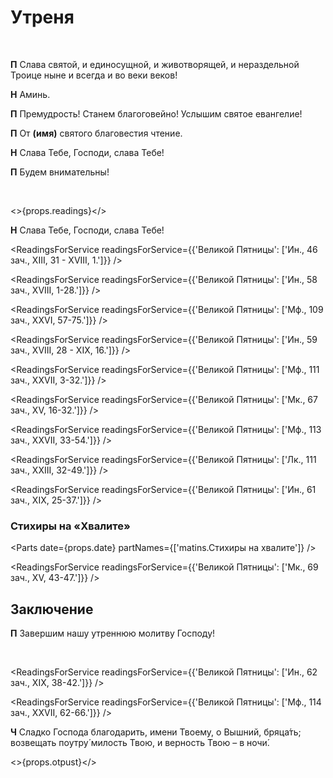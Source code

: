
<span id="nachalo" />

# Утреня

<br />

**П** Слава святой, и единосущной, и животворящей, и нераздельной Троице ныне и всегда и во веки веков!

**Н** Аминь.

<MdxLoader src="Matins/VelikayaEktenia" lang={props.lang} />

<MdxLoader src="Matins/Prayer1" lang={props.lang} />

<MdxLoader src="Matins/Aliluja4" lang={props.lang} />

<MdxLoader src="Shared/TroparionPassion2" lang={props.lang} />

**П** Премудрость! Станем благоговейно! Услышим святое евангелие!

**П** От **(имя)** святого благовестия чтение.

**Н** Слава Тебе, Господи, слава Тебе!

**П** Будем внимательны!

<br />

<>{props.readings}</>

**Н** Слава Тебе, Господи, слава Тебе!

<ReadingsForService readingsForService={{'Великой Пятницы': ['Ин., 46 зач., XIII, 31 - XVIII, 1.']}} />

<MdxLoader src="Matins/AntifonyVelPiat3" lang={props.lang} />
	
<ReadingsForService readingsForService={{'Великой Пятницы': ['Ин., 58 зач., XVIII, 1-28.']}} />

<MdxLoader src="Matins/AntifonyVelPiat6" lang={props.lang} />

<ReadingsForService readingsForService={{'Великой Пятницы': ['Мф., 109 зач., XXVI, 57-75.']}} />

<MdxLoader src="Matins/AntifonyVelPiat9" lang={props.lang} />

<ReadingsForService readingsForService={{'Великой Пятницы': ['Ин., 59 зач., XVIII, 28 - XIX, 16.']}} />

<MdxLoader src="Matins/AntifonyVelPiat12" lang={props.lang} />

<ReadingsForService readingsForService={{'Великой Пятницы': ['Мф., 111 зач., XXVII, 3-32.']}} />

<MdxLoader src="Matins/AntifonyVelPiat15" lang={props.lang} />

<ReadingsForService readingsForService={{'Великой Пятницы': ['Мк., 67 зач., XV, 16-32.']}} />

<MdxLoader src="Shared/Blazhenstva" lang={props.lang} />

<Prokimens day={props.day} date={props.date} />

<ReadingsForService readingsForService={{'Великой Пятницы': ['Мф., 113 зач., XXVII, 33-54.']}} />

<MdxLoader src="Matins/Prayer10" lang={props.lang} />
<MdxLoader src="Shared/Psalm50" lang={props.lang} />

<ReadingsForService readingsForService={{'Великой Пятницы': ['Лк., 111 зач., XXIII, 32-49.']}} />

<MdxLoader src="Matins/PassionFridayCanon" lang={props.lang} />

<MdxLoader src="Matins/Prayer11" lang={props.lang} />

<Exapostilari date={props.date}/>

<ReadingsForService readingsForService={{'Великой Пятницы': ['Ин., 61 зач., XIX, 25-37.']}} />

<MdxLoader src="Matins/HvalitniePsalmi" lang={props.lang} lent />

### Стихиры на «Хвалите»

<Parts date={props.date} partNames={['matins.Cтихиры на хвалите']} />

<ReadingsForService readingsForService={{'Великой Пятницы': ['Мк., 69 зач., XV, 43-47.']}} />

<MdxLoader src="Matins/SlavoslovieLent" lang={props.lang} short={props.isEasterOffsetRange(-2)} />

## Заключение

**П** Завершим нашу утреннюю молитву Господу!

<MdxLoader src="Matins/Prayer12" lang={props.lang} />
<br />
<MdxLoader src="Matins/PrayerGlavopriklonnaja" lang={props.lang} />

<ReadingsForService readingsForService={{'Великой Пятницы': ['Ин., 62 зач., XIX, 38-42.']}} />

<MdxLoader src="Matins/PassionFridayStihiriNaStihah" lang={props.lang} />

<ReadingsForService readingsForService={{'Великой Пятницы': ['Мф., 114 зач., XXVII, 62-66.']}} />

**Ч** Сладко Господа благодарить, имени Твоему, о Вышний, бряца́ть; возвещать поутру́ милость Твою, и верность Твою – в ночи́.

<MdxLoader src="Shared/STrisvatogo" lang={props.lang} />

<MdxLoader src="Matins/TropProrPassionFriday" lang={props.lang} />

<>{props.otpust}</>
